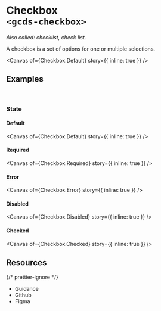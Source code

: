 
<Meta of={Checkbox} name="Overview" />

# Checkbox<br/>`<gcds-checkbox>`

_Also called: checklist, check list._

A checkbox is a set of options for one or multiple selections.

<Canvas of={Checkbox.Default} story={{ inline: true }} />

## Examples

<br />

### State

#### Default

<Canvas of={Checkbox.Default} story={{ inline: true }} />

#### Required

<Canvas of={Checkbox.Required} story={{ inline: true }} />

#### Error

<Canvas of={Checkbox.Error} story={{ inline: true }} />

#### Disabled

<Canvas of={Checkbox.Disabled} story={{ inline: true }} />

#### Checked

<Canvas of={Checkbox.Checked} story={{ inline: true }} />

## Resources

{/* prettier-ignore */}
<ul>
  <li>
    <gcds-button type="link" button-style="text-only" href="https://design-system.alpha.canada.ca/en/components/checkbox/" target="_blank">Guidance</gcds-button>
  </li>
  <li>
    <gcds-button type="link" button-style="text-only" href="https://github.com/cds-snc/gcds-components/tree/main/packages/web/src/components/gcds-checkbox" target="_blank">Github</gcds-button>
  </li>
  <li>
    <gcds-button type="link" button-style="text-only" href="https://www.figma.com/file/mh2maMG2NBtk41k1O1UGHV/Canadian-Digital-Service%E2%80%A8---GC-Design-System?type=design&node-id=462-320&mode=design&t=6AQy5Cmm6YcqHAJm-0" target="_blank">Figma</gcds-button>
  </li>
</ul>
